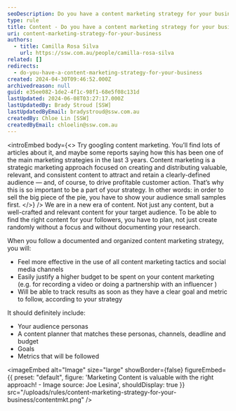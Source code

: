 ```yaml
---
seoDescription: Do you have a content marketing strategy for your business? Create and distribute valuable content to attract and retain a clearly-defined audience and drive profitable customer action.
type: rule
title: Content - Do you have a content marketing strategy for your business?
uri: content-marketing-strategy-for-your-business
authors:
  - title: Camilla Rosa Silva
    url: https://ssw.com.au/people/camilla-rosa-silva
related: []
redirects:
  - do-you-have-a-content-marketing-strategy-for-your-business
created: 2024-04-30T09:46:52.000Z
archivedreason: null
guid: e35ee082-1de2-4f1c-98f1-68e5f08c131d
lastUpdated: 2024-06-08T03:27:17.000Z
lastUpdatedBy: Brady Stroud [SSW]
lastUpdatedByEmail: bradystroud@ssw.com.au
createdBy: Chloe Lin [SSW]
createdByEmail: chloelin@ssw.com.au
---
```


<introEmbed
  body={<>
Try googling content marketing. You’ll find lots of articles about it, and maybe some reports saying how this has been one of the main marketing strategies in the last 3 years. Content marketing is a strategic marketing approach focused on creating and distributing valuable, relevant, and consistent content to attract and retain a clearly-defined audience — and, of course, to drive profitable customer action. That’s why this is so important to be a part of your strategy. In other words: in order to sell the big piece of the pie, you have to show your audience small samples first.
  </>}
/>
We are in a new era of content. Not just any content, but a well-crafted and relevant content for your target audience. To be able to find the right content for your followers, you have to plan, not just create randomly without a focus and without documenting your research.

When you follow a documented and organized content marketing strategy, you will:

- Feel more effective in the use of all content marketing tactics and social media channels
- Easily justify a higher budget to be spent on your content marketing (e.g. for recording a video or doing a partnership with an influencer )
- Will be able to track results as soon as they have a clear goal and metric to follow, according to your strategy

It should definitely include:

- Your audience personas
- A content planner that matches these personas, channels, deadline and budget
- Goals
- Metrics that will be followed


<imageEmbed
  alt="Image"
  size="large"
  showBorder={false}
  figureEmbed={{
    preset: "default",
    figure: 'Marketing Content is valuable with the right approach! - Image source:        Joe Lesina',
    shouldDisplay: true
  }}
  src="/uploads/rules/content-marketing-strategy-for-your-business/contentmkt.png"
/>
